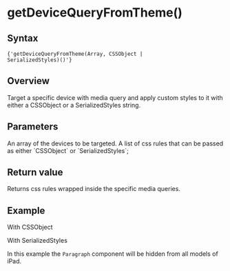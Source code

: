 

# getDeviceQueryFromTheme()

## Syntax

<Code>{'getDeviceQueryFromTheme(Array<Devices>, CSSObject | SerializedStyles)()'}</Code>

## Overview

Target a specific device with media query and apply custom styles to it with either a CSSObject or a SerializedStyles string.

## Parameters

<LegacyBlock marginTop='sizing040'>
  <Prop name='targetDevices' type='Array<Devices>'>
    An array of the devices to be targeted.
  </Prop>
  <Prop name='cssRules' type="CSSObject | SerializedStyles">
   A list of css rules that can be passed as either `CSSObject` or `SerializedStyles`;
  </Prop>
</LegacyBlock>

## Return value

Returns css rules wrapped inside the specific media queries.

## Example

With CSSObject
<CodeFromFile path="examples/utils/get-device-query-from-theme-css-object.tsx"/>

With SerializedStyles
<CodeFromFile path="examples/utils/get-device-query-from-theme-serialized-styles.tsx"/>

In this example the `Paragraph` component will be hidden from all models of iPad.
